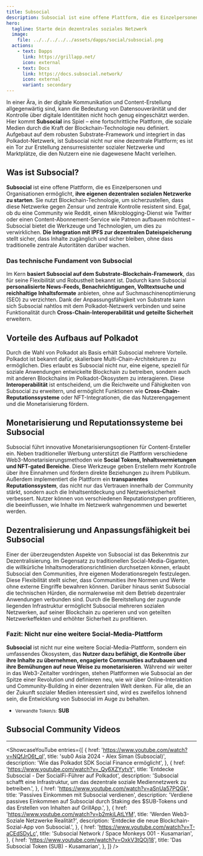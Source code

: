 ```yaml
---
title: Subsocial
description: Subsocial ist eine offene Plattform, die es Einzelpersonen und Organisationen ermöglicht, ihre dezentralen sozialen Netzwerke zu starten.
hero:
  tagline: Starte dein dezentrales soziales Netzwerk
  image: 
    file: ../../../../../assets/dapps/social/subsocial.png
  actions:
    - text: Dapps
      link: https://grillapp.net/
      icon: external
    - text: Docs
      link: https://docs.subsocial.network/
      icon: external
      variant: secondary
---
```



In einer Ära, in der digitale Kommunikation und Content-Erstellung allgegenwärtig sind, kann die Bedeutung von Datensouveränität und der Kontrolle über digitale Identitäten nicht hoch genug eingeschätzt werden.
Hier kommt **Subsocial** ins Spiel – eine fortschrittliche Plattform, die soziale Medien durch die Kraft der Blockchain-Technologie neu definiert. 
Aufgebaut auf dem robusten Substrate-Framework und integriert in das Polkadot-Netzwerk, ist Subsocial nicht nur eine dezentrale Plattform; es ist ein Tor zur Erstellung zensurresistenter sozialer Netzwerke und Marktplätze, die den Nutzern eine nie dagewesene Macht verleihen.

## Was ist Subsocial?
**Subsocial** ist eine offene Plattform, die es Einzelpersonen und Organisationen ermöglicht, **ihre eigenen dezentralen sozialen Netzwerke zu starten**. Sie nutzt Blockchain-Technologie, um sicherzustellen, dass diese Netzwerke gegen Zensur und zentrale Kontrolle resistent sind. Egal, ob du eine Community wie Reddit, einen Mikroblogging-Dienst wie Twitter oder einen Content-Abonnement-Service wie Patreon aufbauen möchtest – Subsocial bietet die Werkzeuge und Technologien, um dies zu verwirklichen. **Die Integration mit IPFS zur dezentralen Dateispeicherung** stellt sicher, dass Inhalte zugänglich und sicher bleiben, ohne dass traditionelle zentrale Autoritäten darüber wachen.

### Das technische Fundament von Subsocial
Im Kern **basiert Subsocial auf dem Substrate-Blockchain-Framework**, das für seine Flexibilität und Robustheit bekannt ist. Dadurch kann Subsocial **personalisierte News-Feeds, Benachrichtigungen, Volltextsuche und reichhaltige Inhaltsformate** anbieten, ohne auf Suchmaschinenoptimierung (SEO) zu verzichten. Dank der Anpassungsfähigkeit von Substrate kann sich Subsocial nahtlos mit dem Polkadot-Netzwerk verbinden und seine Funktionalität durch **Cross-Chain-Interoperabilität und geteilte Sicherheit** erweitern.

## Vorteile des Aufbaus auf Polkadot
Durch die Wahl von Polkadot als Basis erhält Subsocial mehrere Vorteile. Polkadot ist bekannt dafür, skalierbare Multi-Chain-Architekturen zu ermöglichen. Dies erlaubt es Subsocial nicht nur, eine eigene, speziell für soziale Anwendungen entwickelte Blockchain zu betreiben, sondern auch mit anderen Blockchains im Polkadot-Ökosystem zu interagieren. Diese **Interoperabilität** ist entscheidend, um die Reichweite und Fähigkeiten von Subsocial zu erweitern, und ermöglicht Funktionen wie **Cross-Chain-Reputationssysteme** oder NFT-Integrationen, die das Nutzerengagement und die Monetarisierung fördern.

## Monetarisierung und Reputationssysteme bei Subsocial
Subsocial führt innovative Monetarisierungsoptionen für Content-Ersteller ein. Neben traditioneller Werbung unterstützt die Plattform verschiedene Web3-Monetarisierungsmethoden wie **Social Tokens, Inhaltsvermietungen und NFT-gated Bereiche**. Diese Werkzeuge geben Erstellern mehr Kontrolle über ihre Einnahmen und fördern direkte Beziehungen zu ihrem Publikum.
Außerdem implementiert die Plattform ein **transparentes Reputationssystem**, das nicht nur das Vertrauen innerhalb der Community stärkt, sondern auch die Inhaltsentdeckung und Netzwerksicherheit verbessert. Nutzer können von verschiedenen Reputationstypen profitieren, die beeinflussen, wie Inhalte im Netzwerk wahrgenommen und bewertet werden.

## Dezentralisierung und Anpassungsfähigkeit bei Subsocial
Einer der überzeugendsten Aspekte von Subsocial ist das Bekenntnis zur Dezentralisierung. Im Gegensatz zu traditionellen Social-Media-Giganten, die willkürliche Inhaltsmoderationsrichtlinien durchsetzen können, erlaubt Subsocial den Communities, ihre eigenen Moderationsregeln festzulegen. Diese Flexibilität stellt sicher, dass Communities ihre Normen und Werte ohne externe Eingriffe bewahren können.
Darüber hinaus senkt Subsocial die technischen Hürden, die normalerweise mit dem Betrieb dezentraler Anwendungen verbunden sind. Durch die Bereitstellung der zugrunde liegenden Infrastruktur ermöglicht Subsocial mehreren sozialen Netzwerken, auf seiner Blockchain zu operieren und von geteilten Netzwerkeffekten und erhöhter Sicherheit zu profitieren.

### Fazit: Nicht nur eine weitere Social-Media-Plattform
**Subsocial** ist nicht nur eine weitere Social-Media-Plattform, sondern ein umfassendes Ökosystem, das **Nutzer dazu befähigt, die Kontrolle über ihre Inhalte zu übernehmen, engagierte Communities aufzubauen und ihre Bemühungen auf neue Weise zu monetarisieren**.
Während wir weiter in das Web3-Zeitalter vordringen, stehen Plattformen wie Subsocial an der Spitze einer Revolution und definieren neu, wie wir über Online-Interaktion und Community-Building in einer dezentralen Welt denken. Für alle, die an der Zukunft sozialer Medien interessiert sind, wird es zweifellos lohnend sein, die Entwicklung von Subsocial im Auge zu behalten.
- <small>Verwandte Token/s:</small> **SUB**

## Subsocial Community Videos
------------
<ShowcaseYouTube
  entries={[
        {
        href: 'https://www.youtube.com/watch?v=NQfJrO6t_qI',
      title: 'sub0 Asia 2024 - Alex Siman (Subsocial)',
      description: 'Wie das Polkadot SDK Social Finance ermöglicht',
    },
            {
        href: 'https://www.youtube.com/watch?v=_Qy6XZYytvY',
      title: 'Entdecke Subsocial - Der SocialFi-Führer auf Polkadot',
      description: 'Subsocial schafft eine Infrastruktur, um das dezentrale soziale Mediennetzwerk zu betreiben.',
    },
                {
        href: 'https://www.youtube.com/watch?v=aSnUa57PQGk',
      title: 'Passives Einkommen mit Subsocial verdienen',
      description: 'Verdiene passives Einkommen auf Subsocial durch Staking des $SUB-Tokens und das Erstellen von Inhalten auf GrillApp.',
    },
                {
        href: 'https://www.youtube.com/watch?v=b2mkjLAtLYM',
      title: 'Werden Web3-Soziale Netzwerke Realität?',
      description: 'Entdecke die neue Blockchain-Sozial-App von Subsocial.',
    },
        {
      href: 'https://www.youtube.com/watch?v=T-aCEdSDyLc',
      title: 'Subsocial Network / Space Monkeys 001 - Kusamarian',
    },
    {
      href: 'https://www.youtube.com/watch?v=OxkV3tQOj18',
      title: 'Das Subsocial Token (SUB) - Kusamarian',
    },
  ]} />
